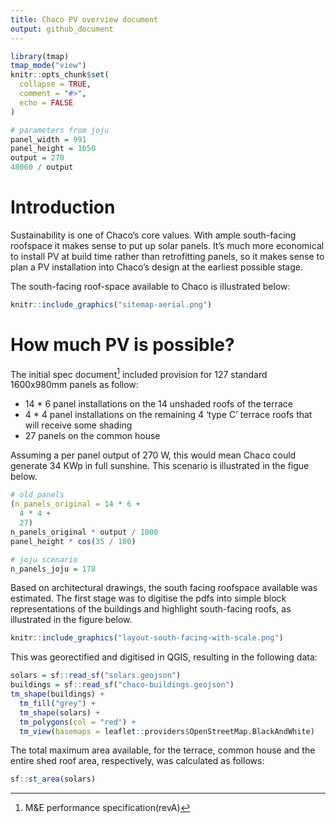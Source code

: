 ```yaml
---
title: Chaco PV overview document
output: github_document
---
```


<!-- README.md is generated from README.Rmd. Please edit that file -->

```r
library(tmap)
tmap_mode("view")
knitr::opts_chunk$set(
  collapse = TRUE,
  comment = "#>",
  echo = FALSE
)

# parameters from joju
panel_width = 991
panel_height = 1650
output = 270
48060 / output 
```

# Introduction

Sustainability is one of Chaco's core values.
With ample south-facing roofspace it makes sense to put up solar panels.
It's much more economical to install PV at build time rather than retrofitting panels, so it makes sense to plan a PV installation into Chaco's design at the earliest possible stage.

The south-facing roof-space available to Chaco is illustrated below:

```r
knitr::include_graphics("sitemap-aerial.png")
```


# How much PV is possible?

The initial spec document^[
M&E performance specification(revA)
]
included provision for 127 standard 1600x980mm panels as follow:

- 14 * 6 panel installations on the 14 unshaded roofs of the terrace
- 4 * 4 panel installations on the remaining 4 'type C' terrace roofs that will receive some shading 
- 27 panels on the common house

Assuming a per panel output of 270 W, this would mean Chaco could generate 34 KWp in full sunshine.
This scenario is illustrated in the figue below.

```r
# old panels
(n_panels_original = 14 * 6 +
  4 * 4 +
  27)
n_panels_original * output / 1000
panel_height * cos(35 / 180)
```

```r
# joju scenario
n_panels_joju = 178
```



Based on architectural drawings, the south facing roofspace available was estimated.
The first stage was to digitise the pdfs into simple block representations of the buildings and highlight south-facing roofs, as illustrated in the figure below. 

```r
knitr::include_graphics("layout-south-facing-with-scale.png")
```

This was georectified and digitised in QGIS, resulting in the following data:

```r
solars = sf::read_sf("solars.geojson")
buildings = sf::read_sf("chaco-buildings.geojson")
tm_shape(buildings) +
  tm_fill("grey") +
  tm_shape(solars) +
  tm_polygons(col = "red") +
  tm_view(basemaps = leaflet::providers$OpenStreetMap.BlackAndWhite)
```

The total maximum area available, for the terrace, common house and the entire shed roof area, respectively, was calculated as follows:

```r
sf::st_area(solars)
```



